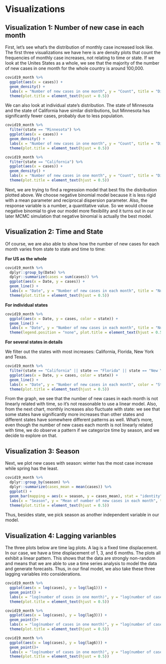 # Visualizations

## Visualization 1: Number of new case in each month

First, let's see what's the distribution of monthly case increased look like. The first three visualizations we have here is are density plots that count the frequencies of monthly case increases, not relating to time or state. If we look at the Unites States as a whole, we see that the majority of the number of new cases in one month for the whole country is around 100,000.

```r
covid19_month %>%
  ggplot(aes(x = cases)) +
  geom_density() +
  labs(x = "Number of new cases in one month", y = "Count", title = "Distribution of number of new cases of US in one month") +
  theme(plot.title = element_text(hjust = 0.5))
```

We can also look at individual state's distribution. The state of Minnesota and the state of California have similar distributions, but Minnesota has significantly fewer cases, probably due to less population.

```r
covid19_month %>%
  filter(state == "Minnesota") %>%
  ggplot(aes(x = cases)) +
  geom_density() + 
  labs(x = "Number of new cases in one month", y = "Count", title = "Distribution of number of new cases of MN in one month") +
  theme(plot.title = element_text(hjust = 0.5))
```

```r
covid19_month %>%
  filter(state == "California") %>%
  ggplot(aes(x = cases)) +
  geom_density() +
  labs(x = "Number of new cases in one month", y = "Count", title = "Distribution of number of new cases of CA in one month") +
  theme(plot.title = element_text(hjust = 0.5))
```

Next, we are trying to find a regression model that best fits the distribution plotted above. We choose negative binomial model because it is less rigid with a mean parameter and reciprocal dispersion parameter. Also, the response variable is a number, a quantitative value. So we would choose negative binomial to give our model more flexibility and it turns out in our later MCMC simulation that negative binomial is actually the best model.

## Visualization 2: Time and State

Of course, we are also able to show how the number of new cases for each month varies from state to state and time to time:

**For US as the whole**

```r
covid19_month %>% 
  dplyr::group_by(Date) %>%
  dplyr::summarize(cases = sum(cases)) %>%
  ggplot(aes(x = Date, y = cases)) +
  geom_line() + 
  labs(x = "Date", y = "Number of new cases in each month", title = "Number of new cases of US in one month changes over time") +
  theme(plot.title = element_text(hjust = 0.5))
```

**For individual states**

```r
covid19_month %>%
  ggplot(aes(x = Date, y = cases, color = state)) +
  geom_line() + 
  labs(x = "Date", y = "Number of new cases in each month", title = "Number of new cases of states in one month changes over time") +
  theme(legend.position = "none", plot.title = element_text(hjust = 0.5))
```

**For several states in details**

We filter out the states with most increases: California, Florida, New York and Texas.

```r
covid19_month %>%
  filter(state == "California" || state == "Florida" || state == "New York" || state == "Texas") %>%
  ggplot(aes(x = Date, y = cases, color = state)) +
  geom_line() +
  labs(x = "Date", y = "Number of new cases in each month", color = "State", title = "Number of new cases of CA, FL, NY, TX in one month changes over time") +
  theme(plot.title = element_text(hjust = 0.5))
```

From the graph, we see that the number of new cases in each month is not linearly related with time, so it's not reasonable to use a linear model. Also, from the next chart, monthly increases also fluctuate with state: we see that some states have significantly more increases than other states and different states have somewhere different patterns as well. What's more, even though the number of new cases each month is not linearly related with time, we do observe a pattern if we categorize time by season, and we decide to explore on that.

## Visualization 3: Season

Next, we plot new cases with season: winter has the most case increase while spring has the least.

```r
covid19_month %>%
  dplyr::group_by(season) %>%
  dplyr::summarize(cases_mean = mean(cases)) %>%
  ggplot() +
  geom_bar(mapping = aes(x = season, y = cases_mean), stat = "identity") +
  labs(x = "Season", y = "Mean of number of new cases in each month", title = "Number of new cases of US in one month changes over seasons") +
  theme(plot.title = element_text(hjust = 0.5))
``` 

Thus, besides state, we pick season as another independent variable in our model.


## Visualization 4: Lagging varianbles

The three plots below are time lag plots. A lag is a fixed time displacement. In our case, we have a time displacement of 1, 3, and 6 months. The plots all exhibit a linear pattern. This shows that the data are strongly non-random and means that we are able to use a time series analysis to model the data and generate forecasts. Thus, in our final model, we also take these three lagging variables into considerations.

```r
covid19_month %>%
  ggplot(aes(x = log(cases), y = log(lag1))) +
  geom_point() +
  labs(x = "log(number of cases in one month)", y = "log(number of cases in the last month)", title = "How the number of cases in one month changes with that in the last month") +
  theme(plot.title = element_text(hjust = 0.5))
```

```r
covid19_month %>%
  ggplot(aes(x = log(cases), y = log(lag3))) +
  geom_point()+
  labs(x = "log(number of cases in one month)", y = "log(number of cases three months ago)", title = "How the number of cases in one month changes with that three months ago") +
  theme(plot.title = element_text(hjust = 0.5))
```

```r
covid19_month %>%
  ggplot(aes(x = log(cases), y = log(lag6))) +
  geom_point()+
  labs(x = "log(number of cases in one month)", y = "log(number of cases half a year ago)", title = "How the number of cases in one month changes with that half a year ago") +
  theme(plot.title = element_text(hjust = 0.5))
```



